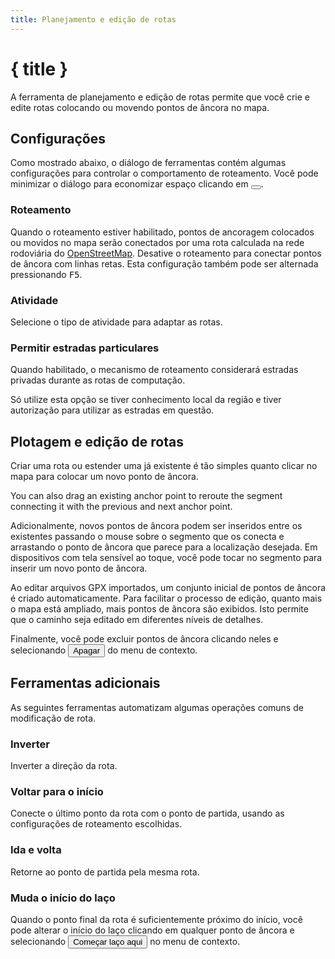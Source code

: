 ```yaml
---
title: Planejamento e edição de rotas
---
```


<script>
</script>

# <Pencil size="24" class="inline-block" style="margin-bottom: 5px" /> { title }

A ferramenta de planejamento e edição de rotas permite que você crie e edite rotas colocando ou movendo pontos de âncora no mapa.

## Configurações

Como mostrado abaixo, o diálogo de ferramentas contém algumas configurações para controlar o comportamento de roteamento.
Você pode minimizar o diálogo para economizar espaço clicando em <button><SquareArrowUpLeft size="16" class="inline-block" style="margin-bottom: 2px" /></button>.

<div class="flex flex-row justify-center">
    <Routing minimizable={false} class="text-foreground p-3 border rounded-md shadow-lg" />
</div>

### <Route size="16" class="inline-block" style="margin-bottom: 2px" /> Roteamento

Quando o roteamento estiver habilitado, pontos de ancoragem colocados ou movidos no mapa serão conectados por uma rota calculada na rede rodoviária do <a href="https://www.openstreetmap.org" target="_blank">OpenStreetMap</a>.
Desative o roteamento para conectar pontos de âncora com linhas retas.
Esta configuração também pode ser alternada pressionando <kbd>F5</kbd>.

### <Bike size="16" class="inline-block" style="margin-bottom: 2px" /> Atividade

Selecione o tipo de atividade para adaptar as rotas.

### <TriangleAlert size="16" class="inline-block" style="margin-bottom: 2px" /> Permitir estradas particulares

Quando habilitado, o mecanismo de roteamento considerará estradas privadas durante as rotas de computação.

<DocsNote type="warning">

Só utilize esta opção se tiver conhecimento local da região e tiver autorização para utilizar as estradas em questão.

</DocsNote>

## Plotagem e edição de rotas

Criar uma rota ou estender uma já existente é tão simples quanto clicar no mapa para colocar um novo ponto de âncora.

You can also drag an existing anchor point to reroute the segment connecting it with the previous and next anchor point.

Adicionalmente, novos pontos de âncora podem ser inseridos entre os existentes passando o mouse sobre o segmento que os conecta e arrastando o ponto de âncora que parece para a localização desejada.
Em dispositivos com tela sensível ao toque, você pode tocar no segmento para inserir um novo ponto de âncora.

<DocsNote>

Ao editar arquivos GPX importados, um conjunto inicial de pontos de âncora é criado automaticamente.
Para facilitar o processo de edição, quanto mais o mapa está ampliado, mais pontos de âncora são exibidos.
Isto permite que o caminho seja editado em diferentes níveis de detalhes.

</DocsNote>

Finalmente, você pode excluir pontos de âncora clicando neles e selecionando <button><Trash2 size="16" class="inline-block" style="margin-bottom: 4px" /> Apagar</button> do menu de contexto.

<DocsImage src={routingScreenshot} alt="Pontos de âncora permitem que você edite uma rota facilmente." />

## Ferramentas adicionais

As seguintes ferramentas automatizam algumas operações comuns de modificação de rota.

### <ArrowRightLeft size="16" class="inline-block" style="margin-bottom: 2px" /> Inverter

Inverter a direção da rota.

### <Home size="16" class="inline-block" style="margin-bottom: 2px" /> Voltar para o início

Conecte o último ponto da rota com o ponto de partida, usando as configurações de roteamento escolhidas.

### <Repeat size="16" class="inline-block" style="margin-bottom: 2px" /> Ida e volta

Retorne ao ponto de partida pela mesma rota.

### <CirclePlay size="16" class="inline-block" style="margin-bottom: 2px" /> Muda o início do laço

Quando o ponto final da rota é suficientemente próximo do início, você pode alterar o início do laço clicando em qualquer ponto de âncora e selecionando <button><CirclePlay size="16" class="inline-block" style="margin-bottom: 2px" /> Começar laço aqui</button> no menu de contexto.
